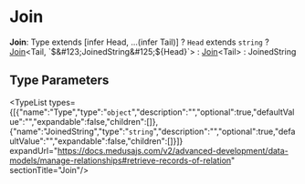 
# Join

 **Join**: Type extends [infer Head, ...(infer Tail)] ? `Head` extends `string` ? [Join](page.mdx)&#60;Tail, \`$&#123;JoinedString&#125;$&#123;Head&#125;\`&#62; : [Join](page.mdx)&#60;Tail&#62; : JoinedString

## Type Parameters

<TypeList types={[{"name":"Type","type":"`object`","description":"","optional":true,"defaultValue":"","expandable":false,"children":[]},{"name":"JoinedString","type":"`string`","description":"","optional":true,"defaultValue":"","expandable":false,"children":[]}]} expandUrl="https://docs.medusajs.com/v2/advanced-development/data-models/manage-relationships#retrieve-records-of-relation" sectionTitle="Join"/>
